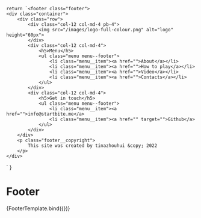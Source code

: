 

<Meta title="Components/Footer"/>

    return `<footer class="footer">
    <div class="container">
        <div class="row">
            <div class="col-12 col-md-4 pb-4">
                <img src="/images/logo-full-colour.png" alt="logo" height="60px">
            </div>
            <div class="col-12 col-md-4">
                <h5>Menu</h5>
                <ul class="menu menu--footer">
                    <li class="menu__item"><a href="">About</a></li>
                    <li class="menu__item"><a href="">How to play</a></li>
                    <li class="menu__item"><a href="">Video</a></li>
                    <li class="menu__item"><a href="">Contacts</a></li>
                </ul>
            </div>
            <div class="col-12 col-md-4">
                <h5>Get in touch</h5>
                <ul class="menu menu--footer">
                    <li class="menu__item"><a href="">info@startbite.me</a>
                    <li class="menu__item"><a href="" target="">Github</a>
                </ul>
            </div>
        </div>
        <p class="footer__copyright">
            This site was created by tinazhouhui &copy; 2022
        </p>
    </div>
</footer>`
}


# Footer

<Canvas>
    <Story name="Footer">
        {FooterTemplate.bind({})}
    </Story>
</Canvas>

